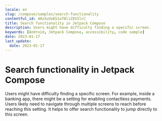 ```yaml
---
locale: en
slug: /compose/samples/search-functionality
contentful_id: 40zXuVoEk1oT8liZXV2lcC
title: Search functionality in Jetpack Compose
description: Users might have difficulty finding a specific screen.
keywords: [Android, Jetpack Compose, accessibility, code sample]
date: 2023-01-17
last_update:
  date: 2023-01-17
---
```


# Search functionality in Jetpack Compose

Users might have difficulty finding a specific screen. For example, inside a banking app, there might be a setting for enabling contactless payments. Users likely need to navigate through multiple screens to reach before reaching this setting. It helps to offer search functionality to jump directly to this screen.

<CodeSample id="screen-search" platform="compose" locale="en"/>
